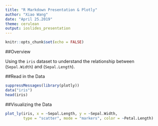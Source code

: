 ---
title: "R Markdown Presentation & Plotly"
author: "Xiao Wang"
date: "April 25.2019"
theme: cerulean
output: ioslides_presentation
---

```{r setup, include=FALSE}
knitr::opts_chunk$set(echo = FALSE)
```

##Overview

Using the `iris` dataset to understand the relationship between (`Sepal.Width`) and (`Sepal.Length`).

##Read in the Data
```{r}
suppressMessages(library(plotly))
data("iris")
head(iris)
```
##Visualizing the Data
```{r}
plot_ly(iris, x = ~Sepal.Length, y = ~Sepal.Width, 
        type = "scatter", mode = "markers", color = ~Petal.Length)
```


















